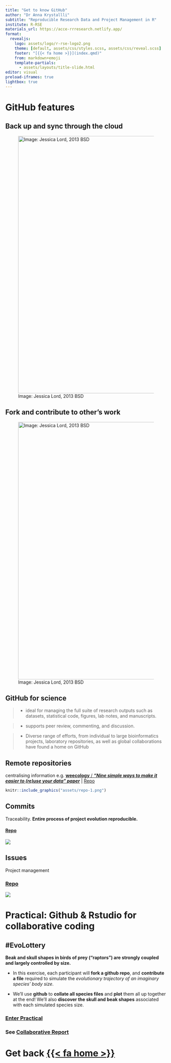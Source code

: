 ```yaml
---
title: "Get to know GitHub"
author: "Dr Anna Krystallli" 
subtitle: "Reproducible Research Data and Project Management in R" 
institute: R-RSE 
materials_url: https://acce-rrresearch.netlify.app/ 
format:
  revealjs: 
    logo: assets/logo/r-rse-logo2.png
    theme: [default, assets/css/styles.scss, assets/css/reveal.scss]
    footer: "[{{< fa home >}}](index.qmd)"
    from: markdown+emoji
    template-partials:
      - assets/layouts/title-slide.html
editor: visual 
preload-iframes: true
lightbox: true
---
```


# **GitHub features**

## Back up and sync through the cloud

![Image: Jessica Lord, 2013 BSD](assets/remotes.png){width="800"}

## Fork and contribute to other's work

![Image: Jessica Lord, 2013 BSD](assets/clone.png){width="800"}

## **GitHub for science**

> -   ideal for managing the full suite of research outputs such as datasets, statistical code, figures, lab notes, and manuscripts.

> -   supports peer review, commenting, and discussion.

> -   Diverse range of efforts, from individual to large bioinformatics projects, laboratory repositories, as well as global collaborations have found a home on GitHub

## Remote repositories

centralising information e.g. [**weecology** / ***"Nine simple ways to make it easier to (re)use your data" paper***](http://ojs.library.queensu.ca/index.php/IEE/article/view/4608/0) \| [Repo](https://github.com/weecology/data-sharing-paper)

```r
knitr::include_graphics("assets/repo-1.png")
```

## Commits

Traceability. **Entire process of project evolution reproducible.**

#### [Repo](https://github.com/ropensci/rfishbase/commits/master)

![](assets/commits-1.png)

## Issues

Project management

### [Repo](https://github.com/weecology/data-sharing-paper/issues)

![](assets/issues-1.png)

# **Practical: Github & Rstudio for collaborative coding**

## **#EvoLottery**

**Beak and skull shapes in birds of prey (“raptors”) are strongly coupled and largely controlled by size.**

-   In this exercise, each participant will **fork a github repo**, and **contribute a file** required to simulate the *evolutionary trajectory of an imaginary species' body size*.

-   We'll use **github** to **collate all species files** and **plot** them all up together at the end! We'll also **discover the skull and beak shapes** associated with each simulated species size.

### [**Enter Practical**](evolottery.qmd)

### See [**Collaborative Report**](https://r-rse.github.io/evolottery/plot_trait_evolution.html)

# Get back [{{< fa home >}}](index.qmd)
